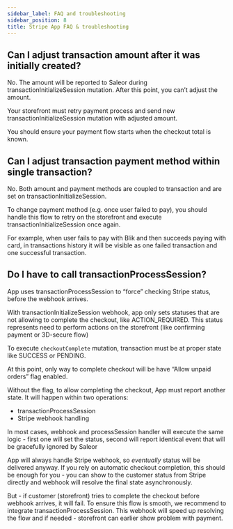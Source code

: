 ```yaml
---
sidebar_label: FAQ and troubleshooting
sidebar_position: 8
title: Stripe App FAQ & troubleshooting
---
```


## Can I adjust transaction amount after it was initially created?

No. The amount will be reported to Saleor during transactionInitializeSession mutation. After this point, you can’t adjust the amount.

Your storefront must retry payment process and send new transactionInitializeSession mutation with adjusted amount.

You should ensure your payment flow starts when the checkout total is known.

## Can I adjust transaction payment method within single transaction?

No. Both amount and payment methods are coupled to transaction and are set on transactionInitializeSession.

To change payment method (e.g. once user failed to pay), you should handle this flow to retry on the storefront and execute transactionInitializeSession once again.

For example, when user fails to pay with Blik and then succeeds paying with card, in transactions history it will be visible as one failed transaction and one successful transaction.

## Do I have to call transactionProcessSession?

App uses transactionProcessSession to “force” checking Stripe status, before the webhook arrives.

With transactionInitializeSession webhook, app only sets statuses that are not allowing to complete the checkout, like ACTION_REQUIRED. This status represents need to perform actions on the storefront (like confirming payment or 3D-secure flow)

To execute `checkoutComplete` mutation, transaction must be at proper state like SUCCESS or PENDING.

At this point, only way to complete checkout will be have “Allow unpaid orders” flag enabled.

Without the flag, to allow completing the checkout, App must report another state. It will happen within two operations:

- transactionProcessSession
- Stripe webhook handling

In most cases, webhook and processSession handler will execute the same logic - first one will set the status, second will report identical event that will be gracefully ignored by Saleor

App will always handle Stripe webhook, so *eventually* status will be delivered anyway. If you rely on automatic checkout completion, this should be enough for you - you can show to the customer status from Stripe directly and webhook will resolve the final state asynchronously.

But - if customer (storefront) tries to complete the checkout before webhook arrives, it will fail. To ensure this flow is smooth, we recommend to integrate transactionProcessSession. This webhook will speed up resolving the flow and if needed - storefront can earlier show problem with payment.